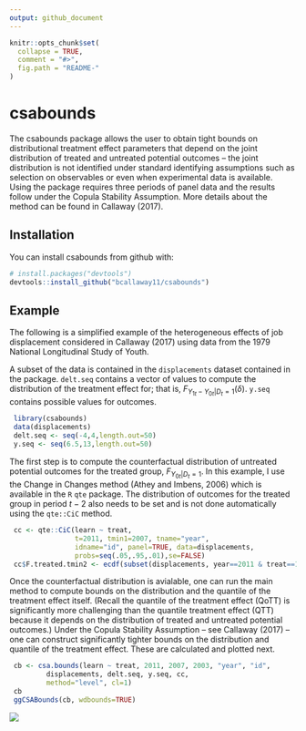 ```yaml
---
output: github_document
---
```


<!-- README.md is generated from README.Rmd. Please edit that file -->

```r
knitr::opts_chunk$set(
  collapse = TRUE,
  comment = "#>",
  fig.path = "README-"
)
```

# csabounds

The csabounds package allows the user to obtain tight bounds on distributional treatment effect parameters that depend on the joint distribution of treated and untreated potential outcomes -- the joint distribution is not identified under standard identifying assumptions such as selection on observables or even when experimental data is available.  Using the package requires three periods of panel data and the results follow under the Copula Stability Assumption.  More details about the method can be found in Callaway (2017).

## Installation

You can install csabounds from github with:

```r
# install.packages("devtools")
devtools::install_github("bcallaway11/csabounds")
```

## Example

The following is a simplified example of the heterogeneous effects of job displacement considered in Callaway (2017) using data from the 1979 National Longitudinal Study of Youth.

A subset of the data is contained in the `displacements` dataset contained in the package.  `delt.seq` contains a vector of values to compute the distribution of the treatment effect for; that is, $F_{Y_{1t}-Y_{0t}|D_t=1}(\delta)$.  `y.seq` contains possible values for outcomes.  

```r
 library(csabounds)
 data(displacements)
 delt.seq <- seq(-4,4,length.out=50)
 y.seq <- seq(6.5,13,length.out=50)
```
The first step is to compute the counterfactual distribution of untreated potential outcomes for the treated group, $F_{Y_{0t}|D_t=1}$.  In this example, I use the Change in Changes method (Athey and Imbens, 2006) which is available in the `R` `qte` package.  The distribution of outcomes for the treated group in period $t-2$ also needs to be set and is not done automatically using the `qte::CiC` method.
```r
 cc <- qte::CiC(learn ~ treat,
                t=2011, tmin1=2007, tname="year",
                idname="id", panel=TRUE, data=displacements,
                probs=seq(.05,.95,.01),se=FALSE)
 cc$F.treated.tmin2 <- ecdf(subset(displacements, year==2011 & treat==1)$learn)
```
Once the counterfactual distribution is avialable, one can run the main method to compute bounds on the distribution and the quantile of the treatment effect itself.  (Recall the quantile of the treatment effect (QoTT) is significantly more challenging than the quantile treatment effect (QTT) because it depends on the \textit{joint} distribution of treated and untreated potential outcomes.)  Under the Copula Stability Assumption -- see Callaway (2017) -- one can construct significantly tighter bounds on the distribution and quantile of the treatment effect.  These are calculated and plotted next.
```r
 cb <- csa.bounds(learn ~ treat, 2011, 2007, 2003, "year", "id",
         displacements, delt.seq, y.seq, cc,
         method="level", cl=1)
 cb
 ggCSABounds(cb, wdbounds=TRUE)
```
![](man/figures/README-unnamed-chunk-3-1.png)